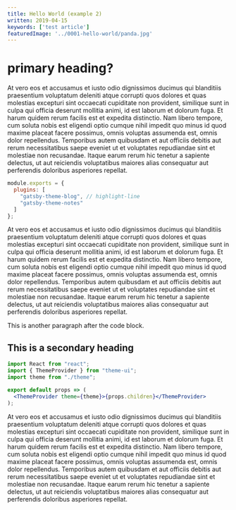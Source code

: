 ```yaml
---
title: Hello World (example 2)
written: 2019-04-15
keywords: ['test article']
featuredImage: '../0001-hello-world/panda.jpg'
---
```


# primary heading?

At vero eos et accusamus et iusto odio dignissimos ducimus qui blanditiis praesentium voluptatum deleniti atque corrupti quos dolores et quas molestias excepturi sint occaecati cupiditate non provident, similique sunt in culpa qui officia deserunt mollitia animi, id est laborum et dolorum fuga. Et harum quidem rerum facilis est et expedita distinctio. Nam libero tempore, cum soluta nobis est eligendi optio cumque nihil impedit quo minus id quod maxime placeat facere possimus, omnis voluptas assumenda est, omnis dolor repellendus. Temporibus autem quibusdam et aut officiis debitis aut rerum necessitatibus saepe eveniet ut et voluptates repudiandae sint et molestiae non recusandae. Itaque earum rerum hic tenetur a sapiente delectus, ut aut reiciendis voluptatibus maiores alias consequatur aut perferendis doloribus asperiores repellat.

```js:title=gatsby-config.js
module.exports = {
  plugins: [
    "gatsby-theme-blog", // highlight-line
    "gatsby-theme-notes"
  ]
};
```

At vero eos et accusamus et iusto odio dignissimos ducimus qui blanditiis praesentium voluptatum deleniti atque corrupti quos dolores et quas molestias excepturi sint occaecati cupiditate non provident, similique sunt in culpa qui officia deserunt mollitia animi, id est laborum et dolorum fuga. Et harum quidem rerum facilis est et expedita distinctio. Nam libero tempore, cum soluta nobis est eligendi optio cumque nihil impedit quo minus id quod maxime placeat facere possimus, omnis voluptas assumenda est, omnis dolor repellendus. Temporibus autem quibusdam et aut officiis debitis aut rerum necessitatibus saepe eveniet ut et voluptates repudiandae sint et molestiae non recusandae. Itaque earum rerum hic tenetur a sapiente delectus, ut aut reiciendis voluptatibus maiores alias consequatur aut perferendis doloribus asperiores repellat.

This is another paragraph after the code block.

## This is a secondary heading

```jsx
import React from "react";
import { ThemeProvider } from "theme-ui";
import theme from "./theme";

export default props => (
  <ThemeProvider theme={theme}>{props.children}</ThemeProvider>
);
```

At vero eos et accusamus et iusto odio dignissimos ducimus qui blanditiis praesentium voluptatum deleniti atque corrupti quos dolores et quas molestias excepturi sint occaecati cupiditate non provident, similique sunt in culpa qui officia deserunt mollitia animi, id est laborum et dolorum fuga. Et harum quidem rerum facilis est et expedita distinctio. Nam libero tempore, cum soluta nobis est eligendi optio cumque nihil impedit quo minus id quod maxime placeat facere possimus, omnis voluptas assumenda est, omnis dolor repellendus. Temporibus autem quibusdam et aut officiis debitis aut rerum necessitatibus saepe eveniet ut et voluptates repudiandae sint et molestiae non recusandae. Itaque earum rerum hic tenetur a sapiente delectus, ut aut reiciendis voluptatibus maiores alias consequatur aut perferendis doloribus asperiores repellat.
